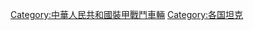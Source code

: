 {{Commonscat|Tanks of China}}
{{Template:中國歷代主戰坦克}}

[[Category:中華人民共和國裝甲戰鬥車輛|Category:中華人民共和國裝甲戰鬥車輛]]
[[Category:各国坦克|Category:各国坦克]]